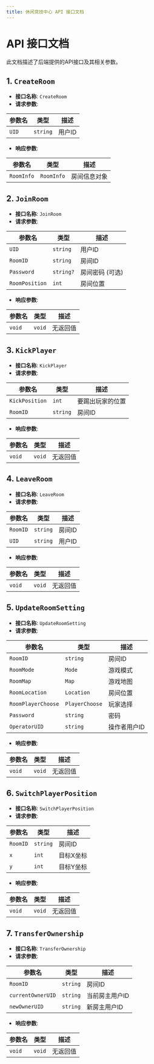 ```yaml
---
title: 休闲竞技中心 API 接口文档
---
```


# API 接口文档

此文档描述了后端提供的API接口及其相关参数。

## 1. `CreateRoom`

- **接口名称**: `CreateRoom`
- **请求参数**:

| 参数名 | 类型 | 描述 |
|---|---|---|
| `UID` | `string` | 用户ID |

- **响应参数**:

| 参数名 | 类型 | 描述 |
|---|---|---|
| `RoomInfo` | `RoomInfo` | 房间信息对象 |

## 2. `JoinRoom`

- **接口名称**: `JoinRoom`
- **请求参数**:

| 参数名 | 类型 | 描述 |
|---|---|---|
| `UID` | `string` | 用户ID |
| `RoomID` | `string` | 房间ID |
| `Password` | `string?` | 房间密码 (可选) |
| `RoomPosition` | `int` | 房间位置 |

- **响应参数**:

| 参数名 | 类型 | 描述 |
|---|---|---|
| `void` | `void` | 无返回值 |

## 3. `KickPlayer`

- **接口名称**: `KickPlayer`
- **请求参数**:

| 参数名 | 类型 | 描述 |
|---|---|---|
| `KickPosition` | `int` | 要踢出玩家的位置 |
| `RoomID` | `string` | 房间ID |

- **响应参数**:

| 参数名 | 类型 | 描述 |
|---|---|---|
| `void` | `void` | 无返回值 |

## 4. `LeaveRoom`

- **接口名称**: `LeaveRoom`
- **请求参数**:

| 参数名 | 类型 | 描述 |
|---|---|---|
| `RoomID` | `string` | 房间ID |
| `UID` | `string` | 用户ID |

- **响应参数**:

| 参数名 | 类型 | 描述 |
|---|---|---|
| `void` | `void` | 无返回值 |

## 5. `UpdateRoomSetting`

- **接口名称**: `UpdateRoomSetting`
- **请求参数**:

| 参数名 | 类型 | 描述 |
|---|---|---|
| `RoomID` | `string` | 房间ID |
| `RoomMode` | `Mode` | 游戏模式 |
| `RoomMap` | `Map` | 游戏地图 |
| `RoomLocation` | `Location` | 房间位置 |
| `RoomPlayerChoose` | `PlayerChoose` | 玩家选择 |
| `Password` | `string` | 密码 |
| `OperatorUID` | `string` | 操作者用户ID |

- **响应参数**:

| 参数名 | 类型 | 描述 |
|---|---|---|
| `void` | `void` | 无返回值 |

## 6. `SwitchPlayerPosition`

- **接口名称**: `SwitchPlayerPosition`
- **请求参数**:

| 参数名 | 类型 | 描述 |
|---|---|---|
| `RoomID` | `string` | 房间ID |
| `x` | `int` | 目标X坐标 |
| `y` | `int` | 目标Y坐标 |

- **响应参数**:

| 参数名 | 类型 | 描述 |
|---|---|---|
| `void` | `void` | 无返回值 |

## 7. `TransferOwnership`

- **接口名称**: `TransferOwnership`
- **请求参数**:

| 参数名 | 类型 | 描述 |
|---|---|---|
| `RoomID` | `string` | 房间ID |
| `currentOwnerUID` | `string` | 当前房主用户ID |
| `newOwnerUID` | `string` | 新房主用户ID |

- **响应参数**:

| 参数名 | 类型 | 描述 |
|---|---|---|
| `void` | `void` | 无返回值 |